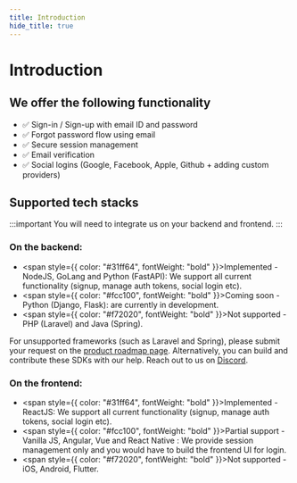 ```yaml
---
title: Introduction
hide_title: true
---
```


# Introduction

## We offer the following functionality
- ✅ Sign-in / Sign-up with email ID and password
- ✅ Forgot password flow using email
- ✅ Secure session management
- ✅ Email verification
- ✅ Social logins (Google, Facebook, Apple, Github + adding custom providers)


## Supported tech stacks

:::important
You will need to integrate us on your backend and frontend.
:::

### On the backend:
- <span style={{
    color: "#31ff64",
    fontWeight: "bold"
}}>Implemented - NodeJS, GoLang and Python (FastAPI)</span>: We support all current functionality (signup, manage auth tokens, social login etc).
- <span style={{
    color: "#fcc100",
    fontWeight: "bold"
}}>Coming soon - Python (Django, Flask)</span>: are currently in development.
- <span style={{
    color: "#f72020",
    fontWeight: "bold"
}}>Not supported - PHP (Laravel) and Java (Spring)</span>. 

For unsupported frameworks (such as Laravel and Spring), please submit your request on the [product roadmap page](https://supertokens.io/product-roadmap). Alternatively, you can build and contribute these SDKs with our help. Reach out to us on [Discord](https://supertokens.io/discord).

### On the frontend:
- <span style={{
    color: "#31ff64",
    fontWeight: "bold"
}}>Implemented - ReactJS</span>: We support all current functionality (signup, manage auth tokens, social login etc).
- <span style={{
    color: "#fcc100",
    fontWeight: "bold"
}}>Partial support - Vanilla JS, Angular, Vue and React Native </span>: We provide session management only and you would have to build the frontend UI for login.
- <span style={{
    color: "#f72020",
    fontWeight: "bold"
}}>Not supported - iOS, Android, Flutter</span>.